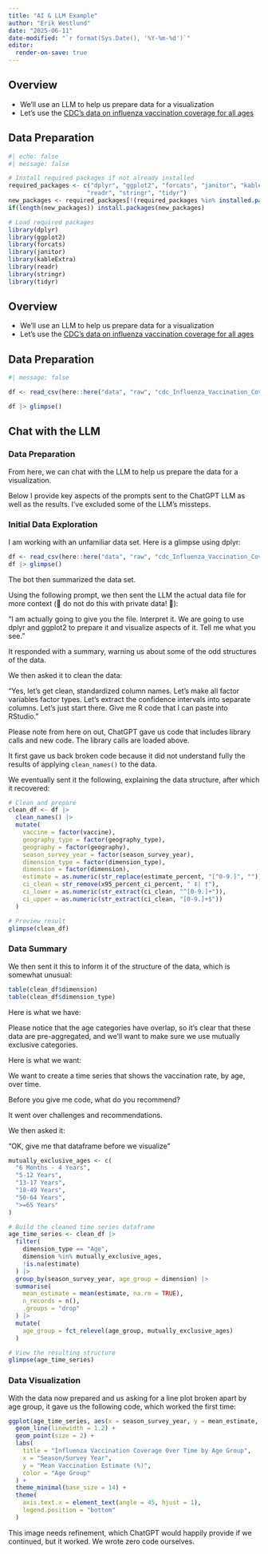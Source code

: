 ```yaml
---
title: "AI & LLM Example"
author: "Erik Westlund"
date: "2025-06-11"
date-modified: "`r format(Sys.Date(), '%Y-%m-%d')`"
editor:
  render-on-save: true
---
```


## Overview

* We'll use an LLM to help us prepare data for a visualization
* Let's use the [CDC's data on influenza vaccination coverage for all ages](https://data.cdc.gov/Flu-Vaccinations/Influenza-Vaccination-Coverage-for-All-Ages-6-Mont/vh55-3he6/about_data)

## Data Preparation

```r
#| echo: false
#| message: false

# Install required packages if not already installed
required_packages <- c("dplyr", "ggplot2", "forcats", "janitor", "kableExtra", 
                      "readr", "stringr", "tidyr")
new_packages <- required_packages[!(required_packages %in% installed.packages()[,"Package"])]
if(length(new_packages)) install.packages(new_packages)

# Load required packages
library(dplyr)
library(ggplot2)
library(forcats)
library(janitor)
library(kableExtra)
library(readr)
library(stringr)
library(tidyr)

```

## Overview

* We'll use an LLM to help us prepare data for a visualization
* Let's use the [CDC's data on influenza vaccination coverage for all ages](https://data.cdc.gov/Flu-Vaccinations/Influenza-Vaccination-Coverage-for-All-Ages-6-Mont/vh55-3he6/about_data)

## Data Preparation

```r
#| message: false

df <- read_csv(here::here("data", "raw", "cdc_Influenza_Vaccination_Coverage_for_All_Ages__6__Months__20250610.csv"))

df |> glimpse()
```

## Chat with the LLM

### Data Preparation

From here, we can chat with the LLM to help us prepare the data for a visualization.

Below I provide key aspects of the prompts sent to the ChatGPT LLM as well as the results. I've excluded some of the LLM's missteps.

### Initial Data Exploration

I am working with an unfamiliar data set. Here is a glimpse using dplyr:

```r
df <- read_csv(here::here("data", "raw", "cdc_Influenza_Vaccination_Coverage_for_All_Ages__6__Months__20250610.csv"))
df |> glimpse()
```

The bot then summarized the data set.

Using the following prompt, we then sent the LLM the actual data file for more context (🚨 do not do this with private data! 🚨):

"I am actually going to give you the file. Interpret it. We are going to use dplyr and ggplot2 to prepare it and visualize aspects of it. Tell me what you see."

It responded with a summary, warning us about some of the odd structures of the data.

We then asked it to clean the data:

"Yes, let's get clean, standardized column names. Let's make all factor variables factor types. Let's extract the confidence intervals into separate columns. Let's just start there. Give me R code that I can paste into RStudio."

Please note from here on out, ChatGPT gave us code that includes library calls and new code. The library calls are loaded above.

It first gave us back broken code because it did not understand fully the results of applying `clean_names()` to the data.

We eventually sent it the following, explaining the data structure, after which it recovered:

```r
# Clean and prepare
clean_df <- df |>
  clean_names() |>
  mutate(
    vaccine = factor(vaccine),
    geography_type = factor(geography_type),
    geography = factor(geography),
    season_survey_year = factor(season_survey_year),
    dimension_type = factor(dimension_type),
    dimension = factor(dimension),
    estimate = as.numeric(str_replace(estimate_percent, "[^0-9.]", "")),
    ci_clean = str_remove(x95_percent_ci_percent, " ‡| †"),
    ci_lower = as.numeric(str_extract(ci_clean, "^[0-9.]+")),
    ci_upper = as.numeric(str_extract(ci_clean, "[0-9.]+$"))
  )

# Preview result
glimpse(clean_df)
```

### Data Summary

We then sent it this to inform it of the structure of the data, which is somewhat unusual:

```r
table(clean_df$dimension)
table(clean_df$dimension_type)
```

Here is what we have:

Please notice that the age categories have overlap, so it's clear that these data are pre-aggregated, and we'll want to make sure we use mutually exclusive categories.

Here is what we want:

We want to create a time series that shows the vaccination rate, by age, over time.

Before you give me code, what do you recommend?

It went over challenges and recommendations.

We then asked it:

"OK, give me that dataframe before we visualize"

```r
mutually_exclusive_ages <- c(
  "6 Months - 4 Years",
  "5-12 Years",
  "13-17 Years",
  "18-49 Years",
  "50-64 Years",
  ">=65 Years"
)

# Build the cleaned time series dataframe
age_time_series <- clean_df |>
  filter(
    dimension_type == "Age",
    dimension %in% mutually_exclusive_ages,
    !is.na(estimate)
  ) |>
  group_by(season_survey_year, age_group = dimension) |>
  summarise(
    mean_estimate = mean(estimate, na.rm = TRUE),
    n_records = n(),
    .groups = "drop"
  ) |>
  mutate(
    age_group = fct_relevel(age_group, mutually_exclusive_ages)
  )

# View the resulting structure
glimpse(age_time_series)
```

### Data Visualization

With the data now prepared and us asking for a line plot broken apart by age group, it gave us the following code, which worked the first time:

```r
ggplot(age_time_series, aes(x = season_survey_year, y = mean_estimate, group = age_group, color = age_group)) +
  geom_line(linewidth = 1.2) +
  geom_point(size = 2) +
  labs(
    title = "Influenza Vaccination Coverage Over Time by Age Group",
    x = "Season/Survey Year",
    y = "Mean Vaccination Estimate (%)",
    color = "Age Group"
  ) +
  theme_minimal(base_size = 14) +
  theme(
    axis.text.x = element_text(angle = 45, hjust = 1),
    legend.position = "bottom"
  )
```

This image needs refinement, which ChatGPT would happily provide if we continued, but it worked. We wrote zero code ourselves.

